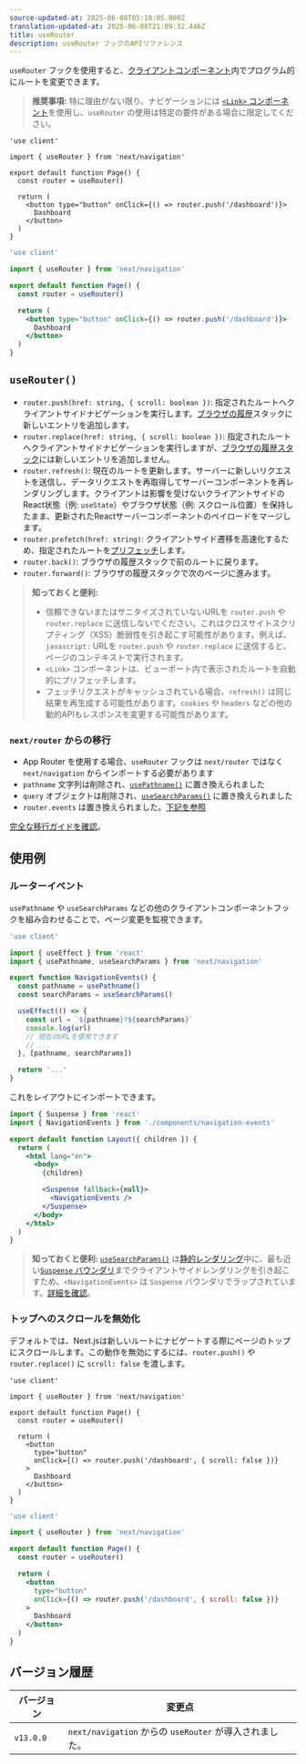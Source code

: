 ```yaml
---
source-updated-at: 2025-06-08T05:18:05.000Z
translation-updated-at: 2025-06-08T21:09:32.446Z
title: useRouter
description: useRouter フックのAPIリファレンス
---
```


`useRouter` フックを使用すると、[クライアントコンポーネント](/docs/app/getting-started/server-and-client-components)内でプログラム的にルートを変更できます。

> **推奨事項:** 特に理由がない限り、ナビゲーションには [`<Link>` コンポーネント](/docs/app/api-reference/components/link)を使用し、`useRouter` の使用は特定の要件がある場合に限定してください。

```tsx filename="app/example-client-component.tsx" switcher
'use client'

import { useRouter } from 'next/navigation'

export default function Page() {
  const router = useRouter()

  return (
    <button type="button" onClick={() => router.push('/dashboard')}>
      Dashboard
    </button>
  )
}
```

```jsx filename="app/example-client-component.js" switcher
'use client'

import { useRouter } from 'next/navigation'

export default function Page() {
  const router = useRouter()

  return (
    <button type="button" onClick={() => router.push('/dashboard')}>
      Dashboard
    </button>
  )
}
```

## `useRouter()`

- `router.push(href: string, { scroll: boolean })`: 指定されたルートへクライアントサイドナビゲーションを実行します。[ブラウザの履歴](https://developer.mozilla.org/docs/Web/API/History_API)スタックに新しいエントリを追加します。
- `router.replace(href: string, { scroll: boolean })`: 指定されたルートへクライアントサイドナビゲーションを実行しますが、[ブラウザの履歴スタック](https://developer.mozilla.org/docs/Web/API/History_API)には新しいエントリを追加しません。
- `router.refresh()`: 現在のルートを更新します。サーバーに新しいリクエストを送信し、データリクエストを再取得してサーバーコンポーネントを再レンダリングします。クライアントは影響を受けないクライアントサイドのReact状態（例: `useState`）やブラウザ状態（例: スクロール位置）を保持したまま、更新されたReactサーバーコンポーネントのペイロードをマージします。
- `router.prefetch(href: string)`: クライアントサイド遷移を高速化するため、指定されたルートを[プリフェッチ](/docs/app/getting-started/linking-and-navigating#prefetching)します。
- `router.back()`: ブラウザの履歴スタックで前のルートに戻ります。
- `router.forward()`: ブラウザの履歴スタックで次のページに進みます。

> **知っておくと便利:**
>
> - 信頼できないまたはサニタイズされていないURLを `router.push` や `router.replace` に送信しないでください。これはクロスサイトスクリプティング（XSS）脆弱性を引き起こす可能性があります。例えば、`javascript:` URLを `router.push` や `router.replace` に送信すると、ページのコンテキストで実行されます。
> - `<Link>` コンポーネントは、ビューポート内で表示されたルートを自動的にプリフェッチします。
> - フェッチリクエストがキャッシュされている場合、`refresh()` は同じ結果を再生成する可能性があります。`cookies` や `headers` などの他の動的APIもレスポンスを変更する可能性があります。

### `next/router` からの移行

- App Router を使用する場合、`useRouter` フックは `next/router` ではなく `next/navigation` からインポートする必要があります
- `pathname` 文字列は削除され、[`usePathname()`](/docs/app/api-reference/functions/use-pathname) に置き換えられました
- `query` オブジェクトは削除され、[`useSearchParams()`](/docs/app/api-reference/functions/use-search-params) に置き換えられました
- `router.events` は置き換えられました。[下記を参照](#router-events)

[完全な移行ガイドを確認](/docs/app/guides/migrating/app-router-migration)。

## 使用例

### ルーターイベント

`usePathname` や `useSearchParams` などの他のクライアントコンポーネントフックを組み合わせることで、ページ変更を監視できます。

```jsx filename="app/components/navigation-events.js"
'use client'

import { useEffect } from 'react'
import { usePathname, useSearchParams } from 'next/navigation'

export function NavigationEvents() {
  const pathname = usePathname()
  const searchParams = useSearchParams()

  useEffect(() => {
    const url = `${pathname}?${searchParams}`
    console.log(url)
    // 現在のURLを使用できます
    // ...
  }, [pathname, searchParams])

  return '...'
}
```

これをレイアウトにインポートできます。

```jsx filename="app/layout.js" highlight={2,10-12}
import { Suspense } from 'react'
import { NavigationEvents } from './components/navigation-events'

export default function Layout({ children }) {
  return (
    <html lang="en">
      <body>
        {children}

        <Suspense fallback={null}>
          <NavigationEvents />
        </Suspense>
      </body>
    </html>
  )
}
```

> **知っておくと便利:** [`useSearchParams()`](/docs/app/api-reference/functions/use-search-params) は[静的レンダリング](/docs/app/getting-started/partial-prerendering#static-rendering)中に、最も近い[`Suspense` バウンダリ](/docs/app/api-reference/file-conventions/loading#examples)までクライアントサイドレンダリングを引き起こすため、`<NavigationEvents>` は `Suspense` バウンダリでラップされています。[詳細を確認](/docs/app/api-reference/functions/use-search-params#behavior)。

### トップへのスクロールを無効化

デフォルトでは、Next.jsは新しいルートにナビゲートする際にページのトップにスクロールします。この動作を無効にするには、`router.push()` や `router.replace()` に `scroll: false` を渡します。

```tsx filename="app/example-client-component.tsx" switcher
'use client'

import { useRouter } from 'next/navigation'

export default function Page() {
  const router = useRouter()

  return (
    <button
      type="button"
      onClick={() => router.push('/dashboard', { scroll: false })}
    >
      Dashboard
    </button>
  )
}
```

```jsx filename="app/example-client-component.jsx" switcher
'use client'

import { useRouter } from 'next/navigation'

export default function Page() {
  const router = useRouter()

  return (
    <button
      type="button"
      onClick={() => router.push('/dashboard', { scroll: false })}
    >
      Dashboard
    </button>
  )
}
```

## バージョン履歴

| バージョン   | 変更点                                        |
| --------- | ---------------------------------------------- |
| `v13.0.0` | `next/navigation` からの `useRouter` が導入されました。 |